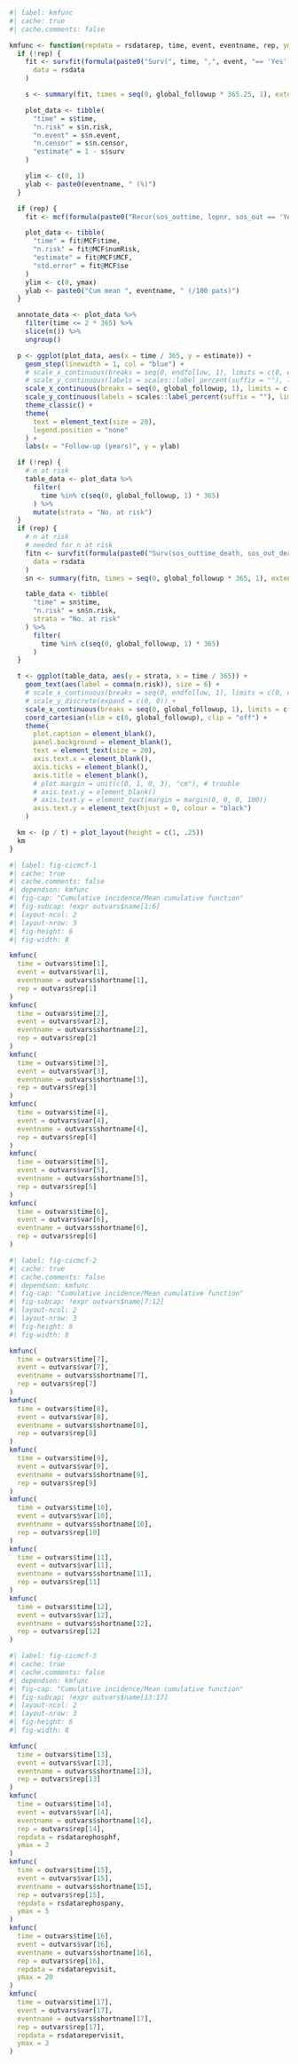 ```r
#| label: kmfunc
#| cache: true
#| cache.comments: false

kmfunc <- function(repdata = rsdatarep, time, event, eventname, rep, ymax = 1.5) {
  if (!rep) {
    fit <- survfit(formula(paste0("Surv(", time, ",", event, "== 'Yes') ~ 1")),
      data = rsdata
    )

    s <- summary(fit, times = seq(0, global_followup * 365.25, 1), extend = T)

    plot_data <- tibble(
      "time" = s$time,
      "n.risk" = s$n.risk,
      "n.event" = s$n.event,
      "n.censor" = s$n.censor,
      "estimate" = 1 - s$surv
    )

    ylim <- c(0, 1)
    ylab <- paste0(eventname, " (%)")
  }

  if (rep) {
    fit <- mcf(formula(paste0("Recur(sos_outtime, lopnr, sos_out == 'Yes') ~ 1")), data = repdata)

    plot_data <- tibble(
      "time" = fit@MCF$time,
      "n.risk" = fit@MCF$numRisk,
      "estimate" = fit@MCF$MCF,
      "std.error" = fit@MCF$se
    )
    ylim <- c(0, ymax)
    ylab <- paste0("Cum mean ", eventname, " (/100 pats)")
  }

  annotate_data <- plot_data %>%
    filter(time <= 2 * 365) %>%
    slice(n()) %>%
    ungroup()

  p <- ggplot(plot_data, aes(x = time / 365, y = estimate)) +
    geom_step(linewidth = 1, col = "blue") +
    # scale_x_continuous(breaks = seq(0, endfollow, 1), limits = c(0, endfollow), expand = c(0, 0)) +
    # scale_y_continuous(labels = scales::label_percent(suffix = ""), limits = c(0, 1), expand = c(0, 0)) +
    scale_x_continuous(breaks = seq(0, global_followup, 1), limits = c(0, global_followup)) +
    scale_y_continuous(labels = scales::label_percent(suffix = ""), limits = ylim) +
    theme_classic() +
    theme(
      text = element_text(size = 20),
      legend.position = "none"
    ) +
    labs(x = "Follow-up (years)", y = ylab)

  if (!rep) {
    # n at risk
    table_data <- plot_data %>%
      filter(
        time %in% c(seq(0, global_followup, 1) * 365)
      ) %>%
      mutate(strata = "No. at risk")
  }
  if (rep) {
    # n at risk
    # needed for n at risk
    fitn <- survfit(formula(paste0("Surv(sos_outtime_death, sos_out_death == 'Yes') ~ 1")),
      data = rsdata
    )
    sn <- summary(fitn, times = seq(0, global_followup * 365, 1), extend = T)

    table_data <- tibble(
      "time" = sn$time,
      "n.risk" = sn$n.risk,
      strata = "No. at risk"
    ) %>%
      filter(
        time %in% c(seq(0, global_followup, 1) * 365)
      )
  }

  t <- ggplot(table_data, aes(y = strata, x = time / 365)) +
    geom_text(aes(label = comma(n.risk)), size = 6) +
    # scale_x_continuous(breaks = seq(0, endfollow, 1), limits = c(0, endfollow), expand = c(0, 0)) +
    # scale_y_discrete(expand = c(0, 0)) +
    scale_x_continuous(breaks = seq(0, global_followup, 1), limits = c(0, global_followup)) +
    coord_cartesian(xlim = c(0, global_followup), clip = "off") +
    theme(
      plot.caption = element_blank(),
      panel.background = element_blank(),
      text = element_text(size = 20),
      axis.text.x = element_blank(),
      axis.ticks = element_blank(),
      axis.title = element_blank(),
      # plot.margin = unit(c(0, 1, 0, 3), "cm"), # trouble
      # axis.text.y = element_blank()
      # axis.text.y = element_text(margin = margin(0, 0, 0, 100))
      axis.text.y = element_text(hjust = 0, colour = "black")
    )

  km <- (p / t) + plot_layout(height = c(1, .25))
  km
}
```

```r
#| label: fig-cicmcf-1
#| cache: true
#| cache.comments: false
#| dependson: kmfunc
#| fig-cap: "Cumulative incidence/Mean cumulative function"
#| fig-subcap: !expr outvars$name[1:6]
#| layout-ncol: 2
#| layout-nrow: 3
#| fig-height: 6
#| fig-width: 8

kmfunc(
  time = outvars$time[1],
  event = outvars$var[1],
  eventname = outvars$shortname[1],
  rep = outvars$rep[1]
)
kmfunc(
  time = outvars$time[2],
  event = outvars$var[2],
  eventname = outvars$shortname[2],
  rep = outvars$rep[2]
)
kmfunc(
  time = outvars$time[3],
  event = outvars$var[3],
  eventname = outvars$shortname[3],
  rep = outvars$rep[3]
)
kmfunc(
  time = outvars$time[4],
  event = outvars$var[4],
  eventname = outvars$shortname[4],
  rep = outvars$rep[4]
)
kmfunc(
  time = outvars$time[5],
  event = outvars$var[5],
  eventname = outvars$shortname[5],
  rep = outvars$rep[5]
)
kmfunc(
  time = outvars$time[6],
  event = outvars$var[6],
  eventname = outvars$shortname[6],
  rep = outvars$rep[6]
)
```


```r
#| label: fig-cicmcf-2
#| cache: true
#| cache.comments: false
#| dependson: kmfunc
#| fig-cap: "Cumulative incidence/Mean cumulative function"
#| fig-subcap: !expr outvars$name[7:12]
#| layout-ncol: 2
#| layout-nrow: 3
#| fig-height: 6
#| fig-width: 8

kmfunc(
  time = outvars$time[7],
  event = outvars$var[7],
  eventname = outvars$shortname[7],
  rep = outvars$rep[7]
)
kmfunc(
  time = outvars$time[8],
  event = outvars$var[8],
  eventname = outvars$shortname[8],
  rep = outvars$rep[8]
)
kmfunc(
  time = outvars$time[9],
  event = outvars$var[9],
  eventname = outvars$shortname[9],
  rep = outvars$rep[9]
)
kmfunc(
  time = outvars$time[10],
  event = outvars$var[10],
  eventname = outvars$shortname[10],
  rep = outvars$rep[10]
)
kmfunc(
  time = outvars$time[11],
  event = outvars$var[11],
  eventname = outvars$shortname[11],
  rep = outvars$rep[11]
)
kmfunc(
  time = outvars$time[12],
  event = outvars$var[12],
  eventname = outvars$shortname[12],
  rep = outvars$rep[12]
)
```

```r
#| label: fig-cicmcf-3
#| cache: true
#| cache.comments: false
#| dependson: kmfunc
#| fig-cap: "Cumulative incidence/Mean cumulative function"
#| fig-subcap: !expr outvars$name[13:17]
#| layout-ncol: 2
#| layout-nrow: 3
#| fig-height: 6
#| fig-width: 8

kmfunc(
  time = outvars$time[13],
  event = outvars$var[13],
  eventname = outvars$shortname[13],
  rep = outvars$rep[13]
)
kmfunc(
  time = outvars$time[14],
  event = outvars$var[14],
  eventname = outvars$shortname[14],
  rep = outvars$rep[14],
  repdata = rsdatarephosphf,
  ymax = 2
)
kmfunc(
  time = outvars$time[15],
  event = outvars$var[15],
  eventname = outvars$shortname[15],
  rep = outvars$rep[15],
  repdata = rsdatarephospany,
  ymax = 5
)
kmfunc(
  time = outvars$time[16],
  event = outvars$var[16],
  eventname = outvars$shortname[16],
  rep = outvars$rep[16],
  repdata = rsdatarepvisit,
  ymax = 20
)
kmfunc(
  time = outvars$time[17],
  event = outvars$var[17],
  eventname = outvars$shortname[17],
  rep = outvars$rep[17],
  repdata = rsdatarepervisit,
  ymax = 2
)
```

